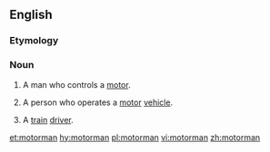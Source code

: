 ==English==
===Etymology===
{{suffix|motor|man|lang=en}}

===Noun===
{{en-noun|motormen}}

# {{context|dated|lang=en}} A man who controls a [[motor]].
# A person who operates a [[motor]] [[vehicle]].
# {{cx|India|lang=en}} A [[train]] [[driver]].

[[et:motorman]]
[[hy:motorman]]
[[pl:motorman]]
[[vi:motorman]]
[[zh:motorman]]